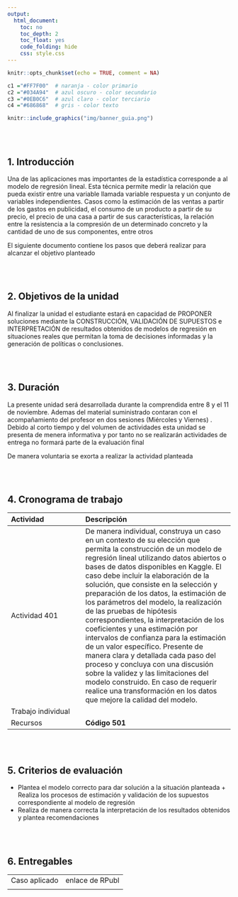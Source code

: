 ```yaml
---
output:
  html_document:
    toc: no
    toc_depth: 2
    toc_float: yes
    code_folding: hide
    css: style.css
---
```



```r
knitr::opts_chunk$set(echo = TRUE, comment = NA)

c1 ="#FF7F00"  # naranja - color primario 
c2 ="#034A94"  # azul oscuro - color secundario
c3 ="#0EB0C6"  # azul claro - color terciario
c4 ="#686868"  # gris - color texto
```


```r
knitr::include_graphics("img/banner_guia.png")
```

<br/><br/>

## **1. Introducción**

Una de las aplicaciones mas importantes de la estadística corresponde a al modelo de regresión lineal. Esta técnica permite medir la relación que pueda existir entre una variable llamada variable respuesta  y un conjunto de variables independientes. Casos como la estimación de las ventas a partir de los gastos en publicidad, el consumo de un producto a partir de su precio, el precio de una casa a partir de sus características, la relación entre la resistencia a la compresión de un determinado concreto y la cantidad de uno de sus componentes,  entre otros

El siguiente documento contiene los pasos que deberá realizar para  alcanzar el objetivo planteado

<br/><br/>

## **2. Objetivos de la unidad**

Al finalizar la unidad el estudiante estará en capacidad de PROPONER soluciones mediante la CONSTRUCCIÓN, VALIDACIÓN DE SUPUESTOS e INTERPRETACIÓN de resultados obtenidos de modelos de regresión en situaciones reales que permitan la toma de decisiones informadas y la generación de políticas o conclusiones.

<br/><br/>

## **3. Duración**

La presente  unidad será desarrollada durante la comprendida entre 8 y el 11 de noviembre. Ademas del material suministrado  contaran con el acompañamiento del profesor en dos sesiones (Miércoles y Viernes) . Debido al corto tiempo y del volumen de actividades esta unidad se presenta de menera informativa y por tanto no se realizarán actividades de entrega no formará parte de la evaluación final

De manera voluntaria se exorta  a realizar la actividad planteada 

<br/><br/>

## **4. Cronograma de trabajo**


|Actividad      | Descripción                    | 
|:--------------|:-----------------------------  |
|Actividad 401  | De manera individual, construya un caso en un contexto de su elección que permita la construcción de un modelo de regresión lineal utilizando datos abiertos o bases de datos disponibles en Kaggle. El caso debe incluir la elaboración de la solución, que consiste en la selección y preparación de los datos, la estimación de los parámetros del modelo, la realización de las pruebas de hipótesis correspondientes, la interpretación de los coeficientes y una estimación por intervalos de confianza para la estimación de un valor específico. Presente de manera clara y detallada cada paso del proceso y concluya con una discusión sobre la validez y las limitaciones del modelo construido. En caso de requerir realice una transformación en los datos que mejore la calidad del modelo. |
|Trabajo individual |                            |
|Recursos       | **Código 501**                 |





<br/><br/>

## **5. Criterios de evaluación**

+ Plantea el modelo correcto para dar solución a la situación planteada	+ Realiza los procesos de estimación y validación de los supuestos correspondiente al modelo de regresión 
+ Realiza de manera correcta la interpretación de los resultados obtenidos y plantea recomendaciones 

<br/><br/>

## **6. Entregables** 

|                   |                                       |
|:------------------|:--------------------------------------|
| Caso aplicado     |   enlace de RPubl                     |
|                   |                                       |